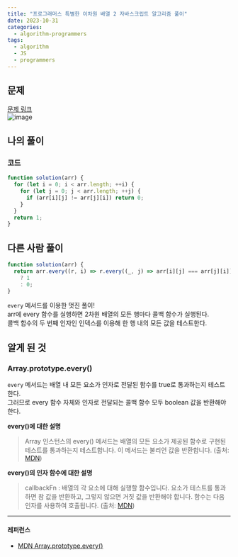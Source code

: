 ```yaml
---
title: "프로그래머스 특별한 이차원 배열 2 자바스크립트 알고리즘 풀이"
date: 2023-10-31
categories:
  - algorithm-programmers
tags:
  - algorithm
  - JS
  - programmers
---
```


## 문제

[문제 링크](https://school.programmers.co.kr/learn/courses/30/lessons/181831)  
![image](https://github.com/makepin2r/TIL/assets/39889583/e73e6787-80a1-4da8-b72f-2da4a72c34e3)

## 나의 풀이

### 코드

```javascript
function solution(arr) {
  for (let i = 0; i < arr.length; ++i) {
    for (let j = 0; j < arr.length; ++j) {
      if (arr[i][j] != arr[j][i]) return 0;
    }
  }
  return 1;
}
```

## 다른 사람 풀이

```javascript
function solution(arr) {
  return arr.every((r, i) => r.every((_, j) => arr[i][j] === arr[j][i]))
    ? 1
    : 0;
}
```

`every` 메서드를 이용한 멋진 풀이!  
arr에 every 함수를 실행하면 2차원 배열의 모든 행마다 콜백 함수가 실행된다.  
콜백 함수의 두 번째 인자인 인덱스를 이용해 한 행 내의 모든 값을 테스트한다.

## 알게 된 것

### Array.prototype.every()

`every` 메서드는 배열 내 모든 요소가 인자로 전달된 함수를 true로 통과하는지 테스트한다.  
그러므로 every 함수 자체와 인자로 전달되는 콜백 함수 모두 boolean 값을 반환해야 한다.

**every()에 대한 설명**

> Array 인스턴스의 every() 메서드는 배열의 모든 요소가 제공된 함수로 구현된 테스트를 통과하는지 테스트합니다. 이 메서드는 불리언 값을 반환합니다. (출처: [MDN](https://developer.mozilla.org/ko/docs/Web/JavaScript/Reference/Global_Objects/Array/every))

**every()의 인자 함수에 대한 설명**

> callbackFn : 배열의 각 요소에 대해 실행할 함수입니다. 요소가 테스트를 통과하면 참 값을 반환하고, 그렇지 않으면 거짓 값을 반환해야 합니다. 함수는 다음 인자를 사용하여 호출됩니다. (출처: [MDN](https://developer.mozilla.org/ko/docs/Web/JavaScript/Reference/Global_Objects/Array/every))

---

#### 레퍼런스

- [MDN Array.prototype.every()](https://developer.mozilla.org/ko/docs/Web/JavaScript/Reference/Global_Objects/Array/every)
